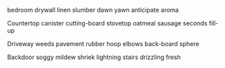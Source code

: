 bedroom drywall linen slumber
dawn yawn anticipate aroma

Countertop canister cutting-board stovetop
oatmeal sausage seconds fill-up

Driveway weeds pavement rubber
hoop elbows back-board sphere

Backdoor soggy mildew shriek
lightning stairs drizzling fresh